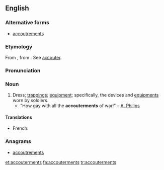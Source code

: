 ==English==

===Alternative forms===
* [[accoutrements]]

===Etymology===
From {{etyl|fr}} {{term|accoutrement|lang=fr}}, from {{etyl|fro}} {{term|accoustrement|lang=fro}}. See [[accouter]].

===Pronunciation===
{{rfp|lang=en}}

===Noun===
{{en-plural-noun|sg=accouterment}}

# Dress; [[trappings]]; [[equipment]]; specifically, the devices and [[equipments]] worn by soldiers.
#* "How gay with all the '''accouterments''' of war!" &ndash; [[A. Philips]]

====Translations====
* French: {{t+|fr|accoutrement}}

===Anagrams===
* [[accoutrements#English|accoutrements]]

[[et:accouterments]]
[[fa:accouterments]]
[[tr:accouterments]]